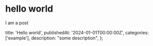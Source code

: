# hello world

I am a post


  title: 'Hello world',
  publishedAt: '2024-01-01T00:00:00Z',
  categories: ['example'],
  description: "some description",
};
